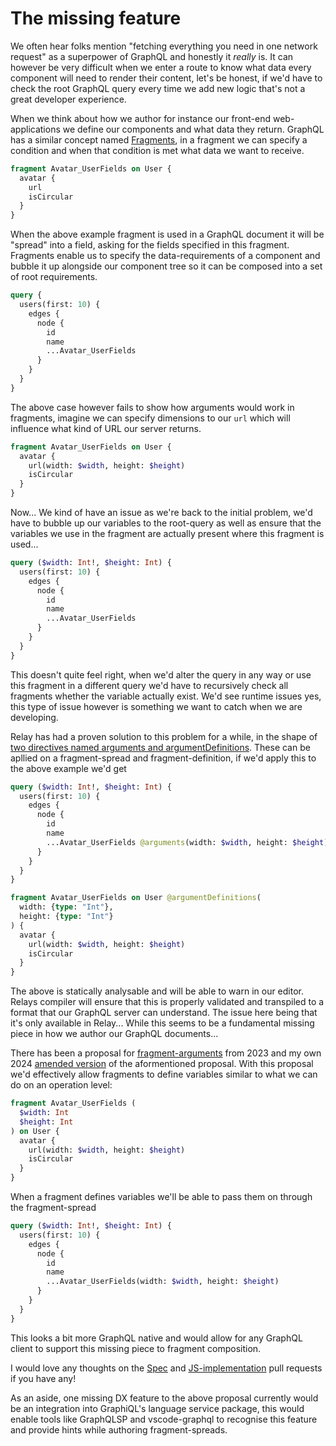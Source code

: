 
<CodeTheme />
<SEO
  title={documentProps.title}
  description={documentProps.description}
  keywords={documentProps.tags}
  image={documentProps.image}
/>

# The missing feature

We often hear folks mention "fetching everything you need in one
network request" as a superpower of GraphQL and honestly it _really_
is. It can however be very difficult when we enter a route to know
what data every component will need to render their content, let's be
honest, if we'd have to check the root GraphQL query every time we
add new logic that's not a great developer experience.

When we think about how we author for instance our front-end
web-applications we define our components and what data they return.
GraphQL has a similar concept named [Fragments](https://graphql.org/learn/queries/#fragments),
in a fragment we can specify a condition and when that condition is met
what data we want to receive.

```graphql
fragment Avatar_UserFields on User {
  avatar {
    url
    isCircular
  }
}
```

When the above example fragment is used in a GraphQL document it will be "spread"
into a field, asking for the fields specified in this fragment. Fragments
enable us to specify the data-requirements of a component and bubble it up
alongside our component tree so it can be composed into a set of root requirements.

```graphql
query {
  users(first: 10) {
    edges {
      node {
        id
        name
        ...Avatar_UserFields
      }
    }
  }
}
```

The above case however fails to show how arguments would work in fragments, imagine
we can specify dimensions to our `url` which will influence what kind of URL our server
returns.

```graphql
fragment Avatar_UserFields on User {
  avatar {
    url(width: $width, height: $height)
    isCircular
  }
}
```

Now... We kind of have an issue as we're back to the initial problem, we'd have to bubble up
our variables to the root-query as well as ensure that the variables we use in the fragment
are actually present where this fragment is used...

```graphql
query ($width: Int!, $height: Int) {
  users(first: 10) {
    edges {
      node {
        id
        name
        ...Avatar_UserFields
      }
    }
  }
}
```

This doesn't quite feel right, when we'd alter the query in any way or use this fragment in a different query
we'd have to recursively check all fragments whether the variable actually exist. We'd see runtime
issues yes, this type of issue however is something we want to catch when we are developing.

Relay has had a proven solution to this problem for a while, in the shape of
[two directives named arguments and argumentDefinitions](https://relay.dev/docs/api-reference/graphql-and-directives/#arguments).
These can be apllied on a fragment-spread and fragment-definition, if we'd apply this to the above example
we'd get

```graphql
query ($width: Int!, $height: Int) {
  users(first: 10) {
    edges {
      node {
        id
        name
        ...Avatar_UserFields @arguments(width: $width, height: $height)
      }
    }
  }
}

fragment Avatar_UserFields on User @argumentDefinitions(
  width: {type: "Int"},
  height: {type: "Int"}
) {
  avatar {
    url(width: $width, height: $height)
    isCircular
  }
}
```

The above is statically analysable and will be able to warn in our editor.
Relays compiler will ensure that this is properly validated and transpiled
to a format that our GraphQL server can understand.
The issue here being that it's only available in Relay...
While this seems to be a fundamental missing piece in how we author
our GraphQL documents...

There has been a proposal for [fragment-arguments](https://github.com/graphql/graphql-spec/pull/1010)
from 2023 and my own 2024 [amended version](https://github.com/graphql/graphql-spec/pull/1081) of the aformentioned proposal.
With this proposal we'd effectively allow fragments to define variables similar
to what we can do on an operation level:

```graphql
fragment Avatar_UserFields (
  $width: Int
  $height: Int
) on User {
  avatar {
    url(width: $width, height: $height)
    isCircular
  }
}
```

When a fragment defines variables we'll be able to pass them on through the fragment-spread

```graphql
query ($width: Int!, $height: Int) {
  users(first: 10) {
    edges {
      node {
        id
        name
        ...Avatar_UserFields(width: $width, height: $height)
      }
    }
  }
}
```

This looks a bit more GraphQL native and would allow for any GraphQL client
to support this missing piece to fragment composition.

I would love any thoughts on the [Spec](https://github.com/graphql/graphql-spec/pull/1081)
and [JS-implementation](https://github.com/graphql/graphql-js/pull/4015) pull requests if you have any!

As an aside, one missing DX feature to the above proposal currently would be an integration into GraphiQL's
language service package, this would enable tools like GraphQLSP and vscode-graphql to recognise this feature
and provide hints while authoring fragment-spreads.
